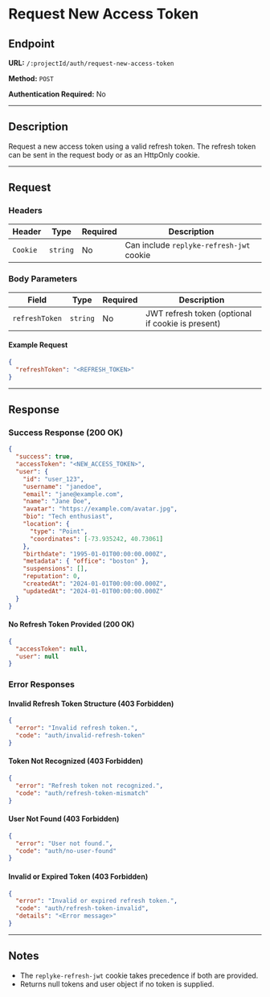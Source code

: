 # Request New Access Token

## Endpoint

**URL:** `/:projectId/auth/request-new-access-token`

**Method:** `POST`

**Authentication Required:** No

---

## Description

Request a new access token using a valid refresh token. The refresh token can be sent in the request body or as an HttpOnly cookie.

---

## Request

### Headers

| Header   | Type     | Required | Description                              |
| -------- | -------- | -------- | ---------------------------------------- |
| `Cookie` | `string` | No       | Can include `replyke-refresh-jwt` cookie |

### Body Parameters

| Field          | Type     | Required | Description                                       |
| -------------- | -------- | -------- | ------------------------------------------------- |
| `refreshToken` | `string` | No       | JWT refresh token (optional if cookie is present) |

#### Example Request

```json
{
  "refreshToken": "<REFRESH_TOKEN>"
}
```

---

## Response

### Success Response (200 OK)

```json
{
  "success": true,
  "accessToken": "<NEW_ACCESS_TOKEN>",
  "user": {
    "id": "user_123",
    "username": "janedoe",
    "email": "jane@example.com",
    "name": "Jane Doe",
    "avatar": "https://example.com/avatar.jpg",
    "bio": "Tech enthusiast",
    "location": {
      "type": "Point",
      "coordinates": [-73.935242, 40.73061]
    },
    "birthdate": "1995-01-01T00:00:00.000Z",
    "metadata": { "office": "boston" },
    "suspensions": [],
    "reputation": 0,
    "createdAt": "2024-01-01T00:00:00.000Z",
    "updatedAt": "2024-01-01T00:00:00.000Z"
  }
}
```

#### No Refresh Token Provided (200 OK)

```json
{
  "accessToken": null,
  "user": null
}
```

### Error Responses

#### Invalid Refresh Token Structure (403 Forbidden)

```json
{
  "error": "Invalid refresh token.",
  "code": "auth/invalid-refresh-token"
}
```

#### Token Not Recognized (403 Forbidden)

```json
{
  "error": "Refresh token not recognized.",
  "code": "auth/refresh-token-mismatch"
}
```

#### User Not Found (403 Forbidden)

```json
{
  "error": "User not found.",
  "code": "auth/no-user-found"
}
```

#### Invalid or Expired Token (403 Forbidden)

```json
{
  "error": "Invalid or expired refresh token.",
  "code": "auth/refresh-token-invalid",
  "details": "<Error message>"
}
```

---

## Notes

- The `replyke-refresh-jwt` cookie takes precedence if both are provided.
- Returns null tokens and user object if no token is supplied.
